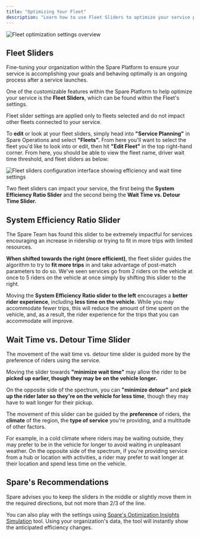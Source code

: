 ```yaml
---
title: "Optimizing Your Fleet"
description: "Learn how to use Fleet Sliders to optimize your service performance and rider experience"
---
```


![Fleet optimization settings overview](https://spare-74fa64f80617.intercom-attachments-1.com/i/o/970477813/183341813c823f7f4c47dc7a/X_yAOCLLS_FWkoktfcx1cyAsGacf1AQX8g.png?expires=1753820100&signature=732db40e5028fa84efa6d1fc9cef50173fa8acfccbb2d9fc95e2434b27ace5e9&req=fScnEs55lYBcFb4f3HP0gE%2FRZnYvdOHbmA7KRH%2Bjowvym35r7kc1rFDQ0ZXO%0Am58%3D%0A)

## Fleet Sliders

Fine-tuning your organization within the Spare Platform to ensure your service is accomplishing your goals and behaving optimally is an ongoing process after a service launches.

One of the customizable features within the Spare Platform to help optimize your service is the **Fleet Sliders**, which can be found within the Fleet's settings.

Fleet slider settings are applied only to fleets selected and do not impact other fleets connected to your service.

To **edit** or look at your fleet sliders, simply head into **"Service Planning"** in Spare Operations and select **"Fleets".** From here you'll want to select the fleet you'd like to look into or edit, then hit **"Edit Fleet"** in the top right-hand corner. From here, you should be able to view the fleet name, driver wait time threshold, and fleet sliders as below:

![Fleet sliders configuration interface showing efficiency and wait time settings](https://spare-74fa64f80617.intercom-attachments-1.com/i/o/970477817/d12c2db08126e0ffe43dd318/s8oD1wYx5QXlL5DT-_EWWIQfpt9efa_hAg.png?expires=1753820100&signature=8209ec419d8f656db4ef38c395b43dc11897516643ee61d5bfd57dc9d8457f4e&req=fScnEs55lYBYFb4f3HP0gGVfYAtZR%2FBk1TconUaEF%2B4R6xgYxHJfxZsCfHc9%0AP78%3D%0A)

Two fleet sliders can impact your service, the first being the **System Efficiency Ratio Slider** and the second being the **Wait Time vs. Detour Time Slider.**

## System Efficiency Ratio Slider

The Spare Team has found this slider to be extremely impactful for services encouraging an increase in ridership or trying to fit in more trips with limited resources. 

**When shifted towards the right (more efficient)**, the fleet slider guides the algorithm to try to **fit more trips** in and take advantage of post-match parameters to do so. We've seen services go from 2 riders on the vehicle at once to 5 riders on the vehicle at once simply by shifting this slider to the right.

Moving the **System Efficiency Ratio slider to the left** encourages a **better rider experience**, including **less time on the vehicle.** While you may accommodate fewer trips, this will reduce the amount of time spent on the vehicle, and, as a result, the rider experience for the trips that you can accommodate will improve.

## Wait Time vs. Detour Time Slider

The movement of the wait time vs. detour time slider is guided more by the preference of riders using the service. 

Moving the slider towards **"minimize wait time"** may allow the rider to be **picked up earlier, though they may be on the vehicle longer.**

On the opposite side of the spectrum, you can **"minimize detour"** and **pick up the rider later so they're on the vehicle for less time**, though they may have to wait longer for their pickup.

The movement of this slider can be guided by the **preference** of riders, the **climate** of the region, the **type of service** you're providing, and a multitude of other factors.

For example, in a cold climate where riders may be waiting outside, they may prefer to be in the vehicle for longer to avoid waiting in unpleasant weather. On the opposite side of the spectrum, if you're providing service from a hub or location with activities, a rider may prefer to wait longer at their location and spend less time on the vehicle.

## Spare's Recommendations

Spare advises you to keep the sliders in the middle or slightly move them in the required directions, but not more than 2/3 of the line.

You can also play with the settings using [Spare's Optimization Insights Simulation](https://help.sparelabs.com/en/articles/8994031-optimization-insights) tool. Using your organization's data, the tool will instantly show the anticipated efficiency changes.
